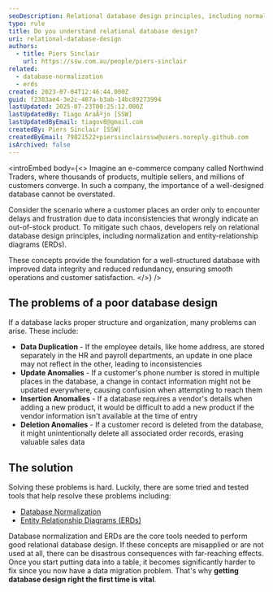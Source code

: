 ```yaml
---
seoDescription: Relational database design principles, including normalization and ERDs, ensure a well-structured database with improved data integrity and reduced redundancy.
type: rule
title: Do you understand relational database design?
uri: relational-database-design
authors:
  - title: Piers Sinclair
    url: https://ssw.com.au/people/piers-sinclair
related:
  - database-normalization
  - erds
created: 2023-07-04T12:46:44.000Z
guid: f2383ae4-3e2c-487a-b3ab-14bc89273994
lastUpdated: 2025-07-23T00:25:12.000Z
lastUpdatedBy: Tiago AraÃºjo [SSW]
lastUpdatedByEmail: tiagov8@gmail.com
createdBy: Piers Sinclair [SSW]
createdByEmail: 79821522+pierssinclairssw@users.noreply.github.com
isArchived: false
---
```


<introEmbed
  body={<>
Imagine an e-commerce company called Northwind Traders, where thousands of products, multiple sellers, and millions of customers converge. In such a company, the importance of a well-designed database cannot be overstated.

Consider the scenario where a customer places an order only to encounter delays and frustration due to data inconsistencies that wrongly indicate an out-of-stock product. To mitigate such chaos, developers rely on relational database design principles, including normalization and entity-relationship diagrams (ERDs).

These concepts provide the foundation for a well-structured database with improved data integrity and reduced redundancy, ensuring smooth operations and customer satisfaction.
  </>}
/>
## The **problems** of a poor database design

If a database lacks proper structure and organization, many problems can arise. These include:

* **Data Duplication** - If the employee details, like home address, are stored separately in the HR and payroll departments, an update in one place may not reflect in the other, leading to inconsistencies
* **Update Anomalies** - If a customer's phone number is stored in multiple places in the database, a change in contact information might not be updated everywhere, causing confusion when attempting to reach them
* **Insertion Anomalies** - If a database requires a vendor's details when adding a new product, it would be difficult to add a new product if the vendor information isn't available at the time of entry
* **Deletion Anomalies** - If a customer record is deleted from the database, it might unintentionally delete all associated order records, erasing valuable sales data

## The **solution**

Solving these problems is hard. Luckily, there are some tried and tested tools that help resolve these problems including:

* [Database Normalization](/database-normalization)
* [Entity Relationship Diagrams (ERDs)](/erds)

Database normalization and ERDs are the core tools needed to perform good relational database design. If these concepts are misapplied or are not used at all, there can be disastrous consequences with far-reaching effects. Once you start putting data into a table, it becomes significantly harder to fix since you now have a data migration problem. That's why **getting database design right the first time is vital**.
